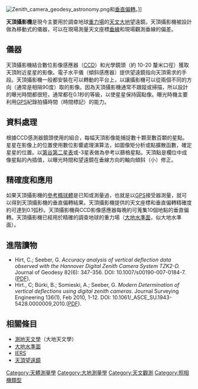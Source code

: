 {{For|蘇聯的相機品牌有時被稱為"天頂"|Zenit (camera)}}
[[File:Zenith_camera_geodesy_astronomy.png|thumb]]和[[垂直偏轉|垂直偏轉]]。]]

'''天頂攝影機'''是現今主要用於調查地球[[重力場|重力場]]的[[天文大地|天文大地]]望遠鏡。天頂攝影機被設計做為移動式的儀器，可以在現場測量天文座標[[垂線|垂線]]和現場觀測垂線的偏差。

== 儀器 ==
天頂攝影機結合數位影像感應器（[[電荷耦合器件|CCD]]）和光學鏡頭（約 10-20 釐米口徑）獲取天頂附近星星的影像。電子水平儀（傾斜感應器）提供望遠鏡指向天頂需求的手段。天頂攝影機一般都安裝在可以轉動的平台上，以讓攝影機可以從兩個不同的方向（通常是相隔90度）取的影像。因為天頂攝影機通常不跟蹤或掃描，所以設計的曝光時間都很短，通常都在0.1秒的等級，以使星星保持圓點像。曝光時機主要利用[[GPS|GPS]]紀錄拍攝時間（時間標記）的能力。

== 資料處理 ==
根據CCD感測器鏡頭使用的組合，每幅天頂影像能捕捉數十顆至數百顆的星點。星星在影像上的位置使用數位影響處理演算法，如圖像矩分析或點擴散函數，確定星星的位置。以[[第谷第二星表|第谷第二星表]]或{{link-en|UCAC|USNO CCD Astrograph Catalog}}-3星表做為參考以篩檢星點。天頂點是欄位中成像星點的內插值，以曝光時間和望遠鏡在垂線方向的軸向傾斜（小）修正。

== 精確度和應用 ==
如果天頂攝影機的[[參考橢球體|參考橢球體]]是已知或測量過，也就是以[[GPS|GPS]]接受器測量，就可以得到天頂攝影機的垂直偏轉結果。天頂攝影機提供的天文座標和垂直偏轉精確度約可達到0.1弧秒。天頂攝影機與CCD影像感應器每晚約可蒐集10個地點的垂直偏轉。天頂攝影機已經用於精確的調查地球的重力場（[[大地水準面|大地水準面]]，似大地水準面）。

== 進階讀物 ==
* Hirt, C.; Seeber, G. ''Accuracy analysis of vertical deflection data observed with the Hannover Digital Zenith Camera System TZK2-D.'' Journal of Geodesy 82(6): 347-356. DOI: 10.1007/s00190-007-0184-7. ([http://espace.library.curtin.edu.au:80/R?func=dbin-jump-full&local_base=gen01-era02&object_id=135160 PDF]{{Wayback|url=http://espace.library.curtin.edu.au/R?func=dbin-jump-full&local_base=gen01-era02&object_id=135160 |date=20190812063830 }}).
* Hirt., C; Bürki, B.; Somieski, A.; Seeber, G. ''Modern Determination of vertical deflections using digital zenith cameras''. Journal Surveying Engineering 136(1), Feb 2010, 1-12. DOI: 10.1061/_ASCE_SU.1943-5428.0000009,2010.([http://espace.library.curtin.edu.au:80/R?func=dbin-jump-full&local_base=gen01-era02&object_id=153379 PDF]{{Wayback|url=http://espace.library.curtin.edu.au/R?func=dbin-jump-full&local_base=gen01-era02&object_id=153379 |date=20190812063833 }}).

== 相關條目 ==
* [[測地天文學|測地天文學]]（大地天文學）
* [[大地水準面|大地水準面]]
* [[國際地球自轉服務|IERS]]
* [[天頂望遠鏡|天頂望遠鏡]]

[[Category:天體測量學|Category:天體測量學]]
[[Category:大地測量學|Category:大地測量學]]
[[Category:天文觀測|Category:天文觀測]]
[[Category:照相機類型|Category:照相機類型]]
